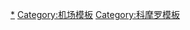 {{Navbox
| style  = width:800px
| state  = show
| name   = 科摩羅機場
| title  = [[科摩羅]][[機場]]
| list1  = [[昂儒昂機場|昂儒昂島]]‧[[莫埃利島機場|莫埃利島]]‧[[伊科尼机场|莫羅尼－伊科尼]]‧[[賽義德·易卜拉欣王子國際機場|莫羅尼國際]]
| image  = [[File:Flag of the Comoros.svg|64px]]
}}
<noinclude> 
[[Category:科摩羅機場|*]]
[[Category:机场模板]]
[[Category:科摩罗模板]]
</noinclude>